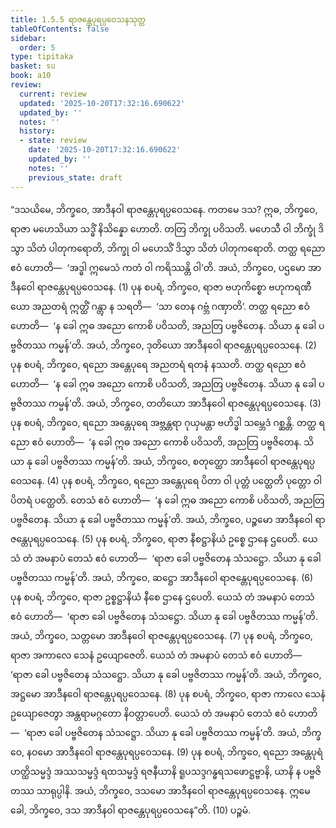 ```yaml
---
title: 1.5.5 ရာဇန္တေပုရပ္ပဝေသနသုတ္တ
tableOfContents: false
sidebar:
  order: 5
type: tipitaka
basket: su
book: a10
review:
  current: review
  updated: '2025-10-20T17:32:16.690622'
  updated_by: ''
  notes: ''
  history:
  - state: review
    date: '2025-10-20T17:32:16.690622'
    updated_by: ''
    notes: ''
    previous_state: draft
---
```



<DynamicBreadcrumb />


<ReviewStatus review={frontmatter.review} showDetails={true} />

<HypothesisAnnotation frontmatter={frontmatter} />

<Division number="45" book="a10" e="ch" v="17" p="320">

<Paragraph number="309" book="a10">
“ဒသယိမေ, ဘိက္ခဝေ, အာဒီနဝါ ရာဇန္တေပုရပ္ပဝေသနေ. ကတမေ ဒသ? ဣဓ, ဘိက္ခဝေ, ရာဇာ မဟေသိယာ သဒ္ဓိံ နိသိန္နော ဟောတိ. တတြ ဘိက္ခု ပဝိသတိ. မဟေသီ ဝါ ဘိက္ခုံ ဒိသွာ သိတံ ပါတုကရောတိ, ဘိက္ခု ဝါ မဟေသိံ ဒိသွာ သိတံ ပါတုကရောတိ. တတ္ထ ရညော ဧဝံ ဟောတိ—  ‘အဒ္ဓါ ဣမေသံ ကတံ ဝါ ကရိဿန္တိ ဝါ’တိ. အယံ, ဘိက္ခဝေ, ပဌမော အာဒီနဝေါ ရာဇန္တေပုရပ္ပဝေသနေ. (1)
</Paragraph>

<Paragraph number="310" book="a10">
ပုန စပရံ, ဘိက္ခဝေ, ရာဇာ ဗဟုကိစ္စော ဗဟုကရဏီယော အညတရံ ဣတ္ထိံ ဂန္တွာ န သရတိ—  ‘သာ တေန ဂဗ္ဘံ ဂဏှာတိ’. တတ္ထ ရညော ဧဝံ ဟောတိ—  ‘န ခေါ ဣဓ အညော ကောစိ ပဝိသတိ, အညတြ ပဗ္ဗဇိတေန. သိယာ နု ခေါ ပဗ္ဗဇိတဿ ကမ္မန်’တိ. အယံ, ဘိက္ခဝေ, ဒုတိယော အာဒီနဝေါ ရာဇန္တေပုရပ္ပဝေသနေ. (2)
</Paragraph>

<Paragraph number="311" book="a10">
ပုန စပရံ, ဘိက္ခဝေ, ရညော အန္တေပုရေ အညတရံ ရတနံ နဿတိ. တတ္ထ ရညော ဧဝံ ဟောတိ—  ‘န ခေါ ဣဓ အညော ကောစိ ပဝိသတိ, အညတြ ပဗ္ဗဇိတေန. သိယာ နု ခေါ ပဗ္ဗဇိတဿ ကမ္မန်’တိ. အယံ, ဘိက္ခဝေ, တတိယော အာဒီနဝေါ ရာဇန္တေပုရပ္ပဝေသနေ. (3)
</Paragraph>

<Paragraph number="312" book="a10">
ပုန စပရံ, ဘိက္ခဝေ, ရညော အန္တေပုရေ အဗ္ဘန္တရာ ဂုယှမန္တာ ဗဟိဒ္ဓါ သမ္ဘေဒံ ဂစ္ဆန္တိ. တတ္ထ ရညော ဧဝံ ဟောတိ—  ‘န ခေါ ဣဓ အညော ကောစိ ပဝိသတိ, အညတြ ပဗ္ဗဇိတေန. သိယာ နု ခေါ ပဗ္ဗဇိတဿ ကမ္မန်’တိ. အယံ, ဘိက္ခဝေ, စတုတ္ထော အာဒီနဝေါ ရာဇန္တေပုရပ္ပဝေသနေ. (4)
</Paragraph>

<Paragraph number="313" book="a10">
ပုန စပရံ, ဘိက္ခဝေ, ရညော အန္တေပုရေ ပိတာ ဝါ ပုတ္တံ ပတ္ထေတိ ပုတ္တော ဝါ ပိတရံ ပတ္ထေတိ. တေသံ ဧဝံ ဟောတိ—  ‘န ခေါ ဣဓ အညော ကောစိ ပဝိသတိ, အညတြ ပဗ္ဗဇိတေန. သိယာ နု ခေါ ပဗ္ဗဇိတဿ ကမ္မန်’တိ. အယံ, ဘိက္ခဝေ, ပဉ္စမော အာဒီနဝေါ ရာဇန္တေပုရပ္ပဝေသနေ. (5)
</Paragraph>

<Paragraph number="314" book="a10">
ပုန စပရံ, ဘိက္ခဝေ, ရာဇာ နီစဋ္ဌာနိယံ ဥစ္စေ ဌာနေ ဌပေတိ. ယေသံ တံ အမနာပံ တေသံ ဧဝံ ဟောတိ—  ‘ရာဇာ ခေါ ပဗ္ဗဇိတေန သံသဋ္ဌော. သိယာ နု ခေါ ပဗ္ဗဇိတဿ ကမ္မန်’တိ. အယံ, ဘိက္ခဝေ, ဆဋ္ဌော အာဒီနဝေါ ရာဇန္တေပုရပ္ပဝေသနေ. (6)
</Paragraph>

<Paragraph number="315" book="a10">
ပုန စပရံ, ဘိက္ခဝေ, ရာဇာ ဥစ္စဋ္ဌာနိယံ နီစေ ဌာနေ ဌပေတိ. ယေသံ တံ အမနာပံ တေသံ ဧဝံ ဟောတိ—  ‘ရာဇာ ခေါ ပဗ္ဗဇိတေန သံသဋ္ဌော. သိယာ နု ခေါ ပဗ္ဗဇိတဿ ကမ္မန်’တိ. အယံ, ဘိက္ခဝေ, သတ္တမော အာဒီနဝေါ ရာဇန္တေပုရပ္ပဝေသနေ. (7)
</Paragraph>

<Paragraph number="316" book="a10">
ပုန စပရံ, ဘိက္ခဝေ, ရာဇာ အကာလေ သေနံ ဥယျောဇေတိ. ယေသံ တံ အမနာပံ တေသံ ဧဝံ ဟောတိ—  ‘ရာဇာ ခေါ ပဗ္ဗဇိတေန သံသဋ္ဌော. သိယာ နု ခေါ ပဗ္ဗဇိတဿ ကမ္မန်’တိ. အယံ, ဘိက္ခဝေ, အဋ္ဌမော အာဒီနဝေါ ရာဇန္တေပုရပ္ပဝေသနေ. (8)
</Paragraph>

<Paragraph number="317" book="a10">
ပုန စပရံ, ဘိက္ခဝေ, ရာဇာ ကာလေ သေနံ ဥယျောဇေတွာ အန္တရာမဂ္ဂတော နိဝတ္တာပေတိ. ယေသံ တံ အမနာပံ တေသံ ဧဝံ ဟောတိ—  ‘ရာဇာ ခေါ ပဗ္ဗဇိတေန သံသဋ္ဌော. သိယာ နု ခေါ ပဗ္ဗဇိတဿ ကမ္မန်’တိ. အယံ, ဘိက္ခဝေ, နဝမော အာဒီနဝေါ ရာဇန္တေပုရပ္ပဝေသနေ. (9)
</Paragraph>

<Paragraph number="318" book="a10">
ပုန စပရံ, ဘိက္ခဝေ, ရညော အန္တေပုရံ ဟတ္ထိသမ္မဒ္ဒံ အဿသမ္မဒ္ဒံ ရထသမ္မဒ္ဒံ ရဇနီယာနိ ရူပသဒ္ဒဂန္ဓရသဖောဋ္ဌဗ္ဗာနိ, ယာနိ န ပဗ္ဗဇိတဿ သာရုပ္ပါနိ. အယံ, ဘိက္ခဝေ, ဒသမော အာဒီနဝေါ ရာဇန္တေပုရပ္ပဝေသနေ. ဣမေ ခေါ, ဘိက္ခဝေ, ဒသ အာဒီနဝါ ရာဇန္တေပုရပ္ပဝေသနေ”တိ. (10)

</Paragraph>
</Division>

<Paragraph number="319" type="center" book="a10">
ပဉ္စမံ.
</Paragraph>
